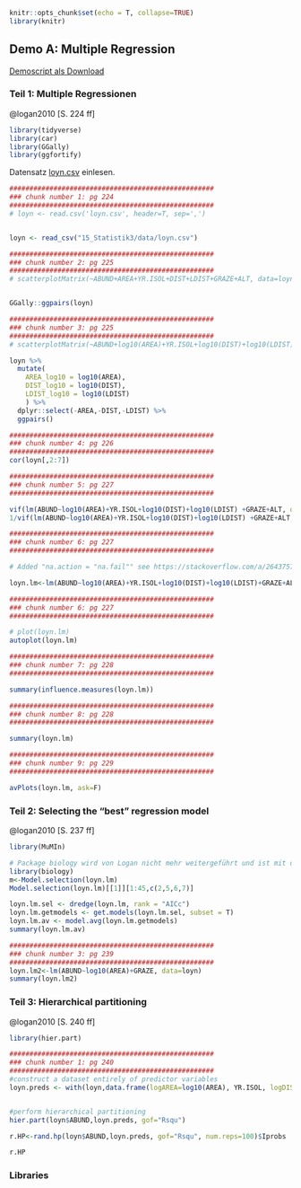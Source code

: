 
```r
knitr::opts_chunk$set(echo = T, collapse=TRUE)
library(knitr)

```




## Demo A: Multiple Regression

[Demoscript als Download](15_Statistik3/RFiles/Demo_A_MultReg.R)


### Teil 1: Multiple Regressionen
@logan2010 [S. 224 ff]


```r

library(tidyverse)
library(car)
library(GGally)
library(ggfortify)

```



Datensatz [loyn.csv](15_Statistik3/data/loyn.csv) einlesen.

```r
###################################################
### chunk number 1: pg 224
###################################################
# loyn <- read.csv('loyn.csv', header=T, sep=',')


loyn <- read_csv("15_Statistik3/data/loyn.csv")
```

```r
###################################################
### chunk number 2: pg 225
###################################################
# scatterplotMatrix(~ABUND+AREA+YR.ISOL+DIST+LDIST+GRAZE+ALT, data=loyn, diag="boxplot")


GGally::ggpairs(loyn)
```



```r
###################################################
### chunk number 3: pg 225
###################################################
# scatterplotMatrix(~ABUND+log10(AREA)+YR.ISOL+log10(DIST)+log10(LDIST)+GRAZE+ALT, data=loyn, diag="boxplot")

loyn %>%
  mutate(
    AREA_log10 = log10(AREA),
    DIST_log10 = log10(DIST),
    LDIST_log10 = log10(LDIST)
    ) %>%
  dplyr::select(-AREA,-DIST,-LDIST) %>%
  ggpairs()

```

```r
###################################################
### chunk number 4: pg 226
###################################################
cor(loyn[,2:7])

```


```r
###################################################
### chunk number 5: pg 227
###################################################

vif(lm(ABUND~log10(AREA)+YR.ISOL+log10(DIST)+log10(LDIST) +GRAZE+ALT, data=loyn))
1/vif(lm(ABUND~log10(AREA)+YR.ISOL+log10(DIST)+log10(LDIST) +GRAZE+ALT, data=loyn))
```


```r
###################################################
### chunk number 6: pg 227
###################################################

# Added "na.action = "na.fail"" see https://stackoverflow.com/a/26437578/4139249

loyn.lm<-lm(ABUND~log10(AREA)+YR.ISOL+log10(DIST)+log10(LDIST)+GRAZE+ALT,data=loyn,na.action = "na.fail")
```


```r
###################################################
### chunk number 6: pg 227
###################################################

# plot(loyn.lm)
autoplot(loyn.lm)
```

```r
###################################################
### chunk number 7: pg 228
###################################################

summary(influence.measures(loyn.lm))
```

```r
###################################################
### chunk number 8: pg 228
###################################################

summary(loyn.lm)

```

```r

###################################################
### chunk number 9: pg 229
###################################################

avPlots(loyn.lm, ask=F)

```


### Teil 2: Selecting the "best" regression model

@logan2010 [S. 237 ff]


```r
library(MuMIn)
```


```r

# Package biology wird von Logan nicht mehr weitergeführt und ist mit der aktuellen R Version nicht kompatibel
library(biology)
m<-Model.selection(loyn.lm)
Model.selection(loyn.lm)[[1]][1:45,c(2,5,6,7)]
```


```r

loyn.lm.sel <- dredge(loyn.lm, rank = "AICc")
loyn.lm.getmodels <- get.models(loyn.lm.sel, subset = T)
loyn.lm.av <- model.avg(loyn.lm.getmodels)
summary(loyn.lm.av)


```


```r
###################################################
### chunk number 3: pg 239
###################################################
loyn.lm2<-lm(ABUND~log10(AREA)+GRAZE, data=loyn)
summary(loyn.lm2)
```


### Teil 3: Hierarchical partitioning

@logan2010 [S. 240 ff]

```r
library(hier.part)
```



```r
###################################################
### chunk number 1: pg 240
###################################################
#construct a dataset entirely of predictor variables
loyn.preds <- with(loyn,data.frame(logAREA=log10(AREA), YR.ISOL, logDIST=log10(DIST), logLDIST=log10(LDIST), GRAZE, ALT))


#perform hierarchical partitioning 
hier.part(loyn$ABUND,loyn.preds, gof="Rsqu")

```


```r
r.HP<-rand.hp(loyn$ABUND,loyn.preds, gof="Rsqu", num.reps=100)$Iprobs

r.HP
```


### Libraries

```r
```

